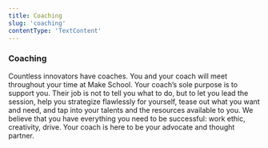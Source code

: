 ```yaml
---
title: Coaching
slug: 'coaching'
contentType: 'TextContent'
---
```


### Coaching

Countless innovators have coaches. You and your coach will meet throughout your time at Make School.
Your coach’s sole purpose is to support you. Their job is not to tell you what to do, but to let you
lead the session, help you strategize flawlessly for yourself, tease out what you want and need, and
tap into your talents and the resources available to you. We believe that you have everything you
need to be successful: work ethic, creativity, drive. Your coach is here to be your advocate and
thought partner.
